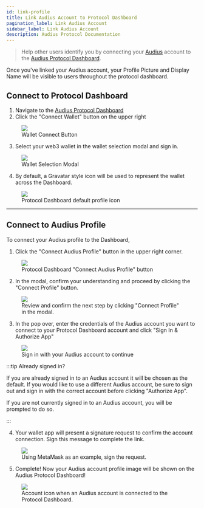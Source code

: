 ```yaml
---
id: link-profile
title: Link Audius Account to Protocol Dashboard
pagination_label: Link Audius Account
sidebar_label: Link Audius Account
description: Audius Protocol Documentation
---
```



> Help other users identify you by connecting your [Audius][audius-co] account to the [Audius
> Protocol Dashboard][protocol-dashboard].

Once you've linked your Audius account, your Profile Picture and Display Name will be visible to
users throughout the protocol dashboard.

## Connect to Protocol Dashboard

1. Navigate to the [Audius Protocol Dashboard][protocol-dashboard]
2. Click the "Connect Wallet" button on the upper right

<!-- prettier-ignore -->
<figure className="screensnippet-wrapper">
  <img src={useBaseUrl('/img/dashboard-account/wallet-connect-button.png')} />
  <figcaption>Wallet Connect Button</figcaption>
</figure>

3. Select your web3 wallet in the wallet selection modal and sign in.

<!-- prettier-ignore -->
<figure className="screensnippet-wrapper">
  <img src={useBaseUrl('/img/dashboard-account/wallet-selector.png')} />
  <figcaption>Wallet Selection Modal</figcaption>
</figure>

4. By default, a Gravatar style icon will be used to represent the wallet across the Dashboard.

<!-- prettier-ignore -->
<figure className="screensnippet-wrapper">
  <img src={useBaseUrl('/img/dashboard-account/wallet-connected.png')} />
  <figcaption>Protocol Dashboard default profile icon</figcaption>
</figure>

---

## Connect to Audius Profile

To connect your Audius profile to the Dashboard,

1. Click the "Connect Audius Profile" button in the upper right corner.

<!-- prettier-ignore -->
<figure className="screensnippet-wrapper">
  <img src={useBaseUrl('/img/dashboard-account/wallet-connected.png')} />
  <figcaption>Protocol Dashboard "Connect Audius Profile" button</figcaption>
</figure>

2. In the modal, confirm your understanding and proceed by clicking the "Connect Profile" button.

<!-- prettier-ignore -->
<figure className="screensnippet-wrapper">
  <img src={useBaseUrl('/img/dashboard-account/connect-profile-modal.png')} />
  <figcaption>Review and confirm the next step by clicking "Connect Profile" in the modal.</figcaption>
</figure>

3. In the pop over, enter the credentials of the Audius account you want to connect to your Protocol
   Dashboard account and click "Sign In & Authorize App"

<figure className="screensnippet-wrapper">
  <img src={useBaseUrl('/img/dashboard-account/authorize-app.png')} />
  <figcaption>Sign in with your Audius account to continue</figcaption>
</figure>

:::tip Already signed in?

If you are already signed in to an Audius account it will be chosen as the default. If you would
like to use a different Audius account, be sure to sign out and sign in with the correct account
before clicking "Authorize App".

If you are not currently signed in to an Audius account, you will be prompted to do so.

:::

4. Your wallet app will present a signature request to confirm the account connection. Sign this
   message to complete the link.

<!-- prettier-ignore -->
<figure className="screensnippet-wrapper">
  <img src={useBaseUrl('/img/dashboard-account/connect-audius-metamask.png')} />
  <figcaption>Using MetaMask as an example, sign the request.</figcaption>
</figure>

5. Complete! Now your Audius account profile image will be shown on the Audius Protocol Dashboard!

<!-- prettier-ignore -->
<figure className="screensnippet-wrapper">
  <img src={useBaseUrl('/img/dashboard-account/audius-profile-linked.png')} />
  <figcaption>Account icon when an Audius account is connected to the Protocol Dashboard.</figcaption>
</figure>

<!-- prettier-ignore -->
[audius-co]: https://audius.co/
[protocol-dashboard]: https://dashboard.audius.org/
